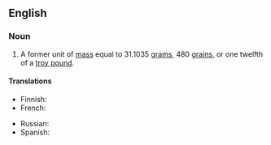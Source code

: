 {{also|troyounce}}
==English==

===Noun===
{{en-noun}}

# A former unit of [[mass]] equal to 31.1035 [[gram]]s, 480 [[grain]]s, or one twelfth of a [[troy pound]].

====Translations====
{{trans-top|}}
* Finnish: {{t|fi|troy-unssi}}
* French: {{t+|fr|once troy|f}}
{{trans-mid}}
* Russian: {{t|ru|тро́йская у́нция|f}}
* Spanish: {{t+|es|onza troy|f}}
{{trans-bottom}}